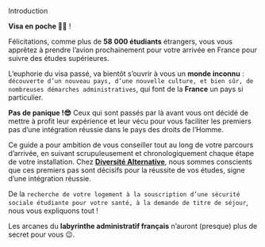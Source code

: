 


<CustomTitle tag="h1" >
  Introduction
</CustomTitle>

**Visa en poche 🥳🥳** !




<CustomImage2 src={welcome} alt="Welcome to France" width={600} height={600}  />




Félicitations, comme plus de **58 000 étudiants** étrangers, vous vous apprêtez
à prendre l’avion prochainement pour votre arrivée en France pour suivre des
études supérieures.



L’euphorie du visa passé, va bientôt s’ouvrir à vous un **monde inconnu**
: `découverte d’un nouveau pays, d’une nouvelle culture, et bien sûr, de
nombreuses démarches administratives`, qui font de la **France** un pays si
particulier.

**Pas de panique !😎** Ceux qui sont passés par là avant vous ont décidé de mettre
à profit leur expérience et leur vécu pour vous faciliter les premiers pas d’une
intégration réussie dans le pays des droits de l’Homme.


Ce guide a pour ambition de vous conseiller tout au long de votre parcours
d’arrivée, en suivant scrupuleusement et chronologiquement chaque étape
de votre installation. Chez [**Diversité Alternative**](https://diversitealternative.org/), nous sommes conscients
que ces premiers pas sont décisifs pour la réussite de vos études, signe d’une
intégration réussie.


De la `recherche de votre logement à la souscription d’une sécurité sociale
étudiante pour votre santé, à la demande de titre de séjour`, nous vous
expliquons tout !

Les arcanes du **labyrinthe administratif français** n’auront (presque) plus de
secret pour vous 😉.
